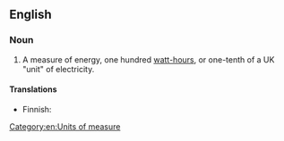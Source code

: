 ==English==

===Noun===
{{en-noun|sg=[[hectowatt]]-[[hour]]}}

# {{physics}} A measure of energy, one hundred [[watt-hour]]s, or one-tenth of a UK "unit" of electricity.

====Translations====
{{trans-top|a measure of energy}}
* Finnish: {{t-|fi|hehtowattitunti}}
{{trans-mid}}
{{trans-bottom}}

[[Category:en:Units of measure]]
